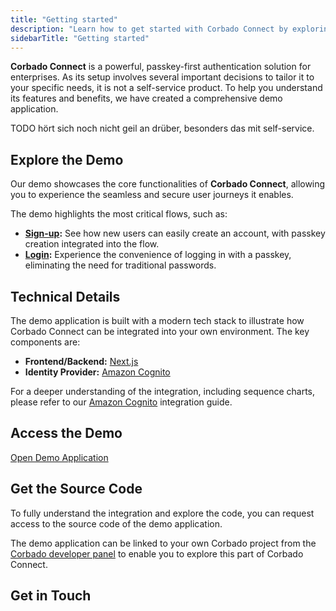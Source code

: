 ```yaml
---
title: "Getting started"
description: "Learn how to get started with Corbado Connect by exploring our demo application."
sidebarTitle: "Getting started"
---
```



**Corbado Connect** is a powerful, passkey-first authentication solution for enterprises. As its setup involves several important decisions to tailor it to your specific needs, it is not a self-service product. To help you understand its features and benefits, we have created a comprehensive demo application.

TODO hört sich noch nicht geil an drüber, besonders das mit self-service.

## Explore the Demo

Our demo showcases the core functionalities of **Corbado Connect**, allowing you to experience the seamless and secure user journeys it enables.

The demo highlights the most critical flows, such as:

-   **[Sign-up](/corbado-connect-new/flows/user-sign-up):** See how new users can easily create an account, with passkey creation integrated into the flow.
-   **[Login](/corbado-connect-new/flows/user-login):** Experience the convenience of logging in with a passkey, eliminating the need for traditional passwords.

## Technical Details

The demo application is built with a modern tech stack to illustrate how Corbado Connect can be integrated into your own environment. The key components are:

-   **Frontend/Backend:** [Next.js](https://nextjs.org/)
-   **Identity Provider:** [Amazon Cognito](https://aws.amazon.com/cognito/)

For a deeper understanding of the integration, including sequence charts, please refer to our [Amazon Cognito](/corbado-connect-new/integration/cognito) integration guide.

## Access the Demo

[Open Demo Application](https://cognito.cloud.corbado-demo.com/)

## Get the Source Code

To fully understand the integration and explore the code, you can request access to the source code of the demo application. 

The demo application can be linked to your own Corbado project from the [Corbado developer panel](https://app.corbado.com) to enable you to explore this part of Corbado Connect.

## Get in Touch

<GetInTouch />